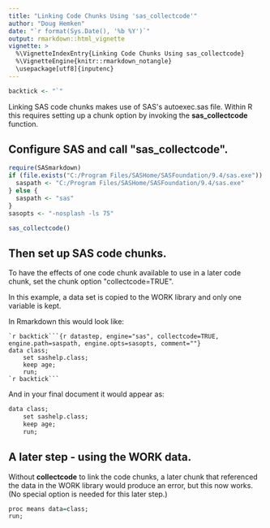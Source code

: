 ```yaml
---
title: "Linking Code Chunks Using 'sas_collectcode'"
author: "Doug Hemken"
date: "`r format(Sys.Date(), '%b %Y')`"
output: rmarkdown::html_vignette
vignette: >
  %\VignetteIndexEntry{Linking Code Chunks Using sas_collectcode}
  %\VignetteEngine{knitr::rmarkdown_notangle}
  \usepackage[utf8]{inputenc}
---
```


```r
backtick <- "`"
```
Linking SAS code chunks makes use of SAS\'s autoexec.sas
file.  Within R this requires setting up a chunk option
by invoking the **sas_collectcode** function.

## Configure SAS and call \"sas_collectcode\".
```r
require(SASmarkdown)
if (file.exists("C:/Program Files/SASHome/SASFoundation/9.4/sas.exe")) {
  saspath <- "C:/Program Files/SASHome/SASFoundation/9.4/sas.exe"
} else {
  saspath <- "sas"
}
sasopts <- "-nosplash -ls 75"

sas_collectcode()
```
## Then set up SAS code chunks.
To have the effects of one code chunk available to use in a later
code chunk, set the chunk option \"collectcode=TRUE\".

In this example, a data set is copied to the WORK library
and only one variable is kept.

In Rmarkdown this would look like:

    `r backtick```{r datastep, engine="sas", collectcode=TRUE, engine.path=saspath, engine.opts=sasopts, comment=""}
    data class;
        set sashelp.class;
        keep age;
        run;
    `r backtick```

And in your final document it would appear as:
```r
data class;
    set sashelp.class;
    keep age;
    run;
```
## A later step - using the WORK data.
Without **collectcode** to link the code chunks, a later
chunk that referenced the data in the WORK library would
produce an error, but this now works.  (No special option
is needed for this later step.)
```r
proc means data=class;
run;
```
